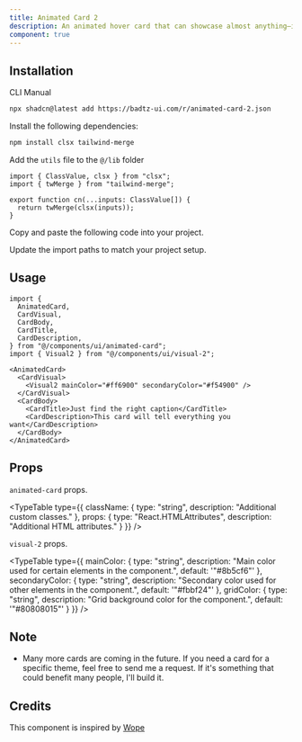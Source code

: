 ```yaml
---
title: Animated Card 2
description: An animated hover card that can showcase almost anything—it all comes down to the caption you choose.
component: true
---
```


<ComponentPreview
  name="animated-card-2-demo"
  className="[&_.preview>[data-orientation=vertical]]:sm:max-w-[80%] **:[.preview]:min-h-[400px]"
  description="An animated hover card that can showcase almost anything—it all comes down to the caption you choose."
  align="center"
/>

## Installation

<CodeTabs>

<TabsList>
  <TabsTrigger value="cli">CLI</TabsTrigger>
  <TabsTrigger value="manual">Manual</TabsTrigger>
</TabsList>

<TabsContent value="cli">

```bash
npx shadcn@latest add https://badtz-ui.com/r/animated-card-2.json
```

</TabsContent>

<TabsContent value="manual">

<Steps>

<Step>Install the following dependencies:</Step>

```bash
npm install clsx tailwind-merge
```

<Step>Add the `utils` file to the `@/lib` folder</Step>
  ```tsx showLineNumbers
  import { ClassValue, clsx } from "clsx";
  import { twMerge } from "tailwind-merge";

  export function cn(...inputs: ClassValue[]) {
    return twMerge(clsx(inputs));
  }
  ```

<Step>Copy and paste the following code into your project.</Step>

<ComponentSource name="animated-card-2" title="components/ui/animated-card.tsx" />

<ComponentSource name="animated-card-2" className="mt-20" fileName="visual-2" title="components/ui/visual-2.tsx" />

<Step>Update the import paths to match your project setup.</Step>

</Steps>

</TabsContent>

</CodeTabs>

## Usage

```tsx showLineNumbers
import {
  AnimatedCard,
  CardVisual,
  CardBody,
  CardTitle,
  CardDescription,
} from "@/components/ui/animated-card";
import { Visual2 } from "@/components/ui/visual-2";
```

```tsx showLineNumbers
<AnimatedCard>
  <CardVisual>
    <Visual2 mainColor="#ff6900" secondaryColor="#f54900" />
  </CardVisual>
  <CardBody>
    <CardTitle>Just find the right caption</CardTitle>
    <CardDescription>This card will tell everything you want</CardDescription>
  </CardBody>
</AnimatedCard>
```

## Props

`animated-card` props.

<TypeTable
  type={{
    className: {
      type: "string",
      description: "Additional custom classes."
    },
    props: {
      type: "React.HTMLAttributes<HTMLDivElement>",
      description: "Additional HTML attributes."
    }
  }}
/>

`visual-2` props.

<TypeTable
  type={{
    mainColor: {
      type: "string",
      description: "Main color used for certain elements in the component.",
      default: '"#8b5cf6"'
    },
    secondaryColor: {
      type: "string",
      description: "Secondary color used for other elements in the component.",
      default: '"#fbbf24"'
    },
    gridColor: {
      type: "string",
      description: "Grid background color for the component.",
      default: '"#80808015"'
    }
  }}
/>

## Note

- Many more cards are coming in the future. If you need a card for a specific theme, feel free to send me a request. If it's something that could benefit many people, I'll build it.

## Credits

This component is inspired by [Wope](https://wope.com/)
